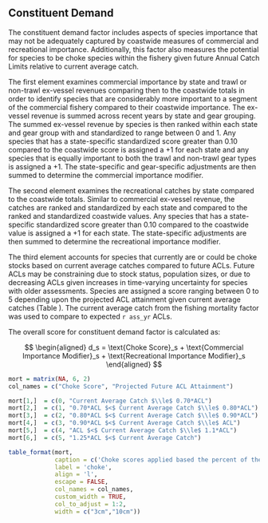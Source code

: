 ## Constituent Demand

The constituent demand factor includes aspects of species importance that may not be adequately captured by coastwide measures of commercial and recreational importance. Additionally, this factor also measures the potential for species to be choke species within the fishery given future Annual Catch Limits relative to current average catch. 

The first element examines commercial importance by state and trawl or non-trawl ex-vessel revenues comparing then to the coastwide totals in order to identify species that are considerably more important to a segment of the commercial fishery compared to their coastwide importance. The ex-vessel revenue is summed across recent years by state and gear grouping. The summed ex-vessel revenue by species is then ranked within each state and gear group with and standardized to range between 0 and 1. Any species that has a state-specific standardized score greater than 0.10 compared to the coastwide score is assigned a +1 for each state and any species that is equally important to both the trawl and non-trawl gear types is assigned a +1. The state-specific and gear-specific adjustments are then summed to determine the commercial importance modifier.     

The second element examines the recreational catches by state compared to the coastwide totals. Similar to commercial ex-vessel revenue, the catches are ranked and standardized by each state and compared to the ranked and standardized coastwide values. Any species that has a state-specific standardized score greater than 0.10 compared to the coastwide value is assigned a +1 for each state. The state-specific adjustments are then summed to determine the recreational importance modifier. 

The third element accounts for species that currently are or could be choke stocks based on current average catches compared to future ACLs. Future ACLs may be constraining due to stock status, population sizes, or due to decreasing ACLs given increases in time-varying uncertainty for species with older assessments. Species are assigned a score ranging between 0 to 5 depending upon the projected ACL attainment given current average catches (Table \ref{tab:choke}). The current average catch from the fishing mortality factor was used to compare to expected `r ass_yr` ACLs.

The overall score for constituent demand factor is calculated as:

$$
\begin{aligned}
d_s = \text{Choke Score}_s + \text{Commercial Importance Modifier}_s + 
\text{Recreational Importance Modifier}_s 
\end{aligned}
$$


```r

mort = matrix(NA, 6, 2)
col_names = c("Choke Score", "Projected Future ACL Attainment")

mort[1,]  = c(0, "Current Average Catch $\\le$ 0.70*ACL")
mort[2,]  = c(1, "0.70*ACL $<$ Current Average Catch $\\le$ 0.80*ACL")
mort[3,]  = c(2, "0.80*ACL $<$ Current Average Catch $\\le$ 0.90*ACL")
mort[4,]  = c(3, "0.90*ACL $<$ Current Average Catch $\\le$ ACL")
mort[5,]  = c(4, "ACL $<$ Current Average Catch $\\le$ 1.1*ACL")
mort[6,]  = c(5, "1.25*ACL $<$ Current Average Catch")

table_format(mort, 
             caption = c('Choke scores applied based the percent of the projected ACL attainment given current average coastwide catches by species.'),
             label = 'choke',
             align = 'l',
             escape = FALSE,
             col_names = col_names,             
             custom_width = TRUE,
             col_to_adjust = 1:2,
             width = c("3cm","10cm"))

```




